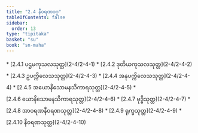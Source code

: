 ```yaml
---
title: "2.4 နီဝရဏဝဂ္ဂ"
tableOfContents: false
sidebar:
  order: 13
type: "tipitaka"
basket: "su"
book: "sn-maha"
---
```



<DynamicBreadcrumb />



<TableOfContents book="sn-maha" section="2.4">
* [2.4.1 ပဌမကုသလသုတ္တ](2-4/2-4-1)
* [2.4.2 ဒုတိယကုသလသုတ္တ](2-4/2-4-2)
* [2.4.3 ဥပက္ကိလေသသုတ္တ](2-4/2-4-3)
* [2.4.4 အနုပက္ကိလေသသုတ္တ](2-4/2-4-4)
* [2.4.5 အယောနိသောမနသိကာရသုတ္တ](2-4/2-4-5)
* [2.4.6 ယောနိသောမနသိကာရသုတ္တ](2-4/2-4-6)
* [2.4.7 ဗုဒ္ဓိသုတ္တ](2-4/2-4-7)
* [2.4.8 အာဝရဏနီဝရဏသုတ္တ](2-4/2-4-8)
* [2.4.9 ရုက္ခသုတ္တ](2-4/2-4-9)
* [2.4.10 နီဝရဏသုတ္တ](2-4/2-4-10)
</TableOfContents>